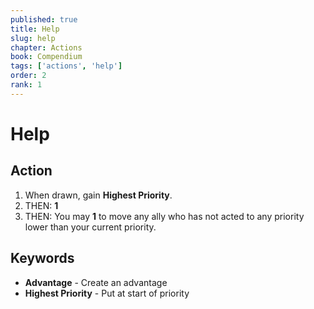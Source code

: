 ```yaml
---
published: true
title: Help
slug: help
chapter: Actions
book: Compendium
tags: ['actions', 'help']
order: 2
rank: 1
---
```



# Help

## Action

1.  When drawn, gain **Highest Priority**.
1.  THEN: **<InlineDefine uppercase term='advantage'/> 1**
1.  THEN: You may **<InlineDefine uppercase term='flip'/> 1** to move any ally who has not acted to any priority lower than your current priority.

## Keywords

-   **Advantage** - Create an advantage
-   **Highest Priority** - Put at start of priority
